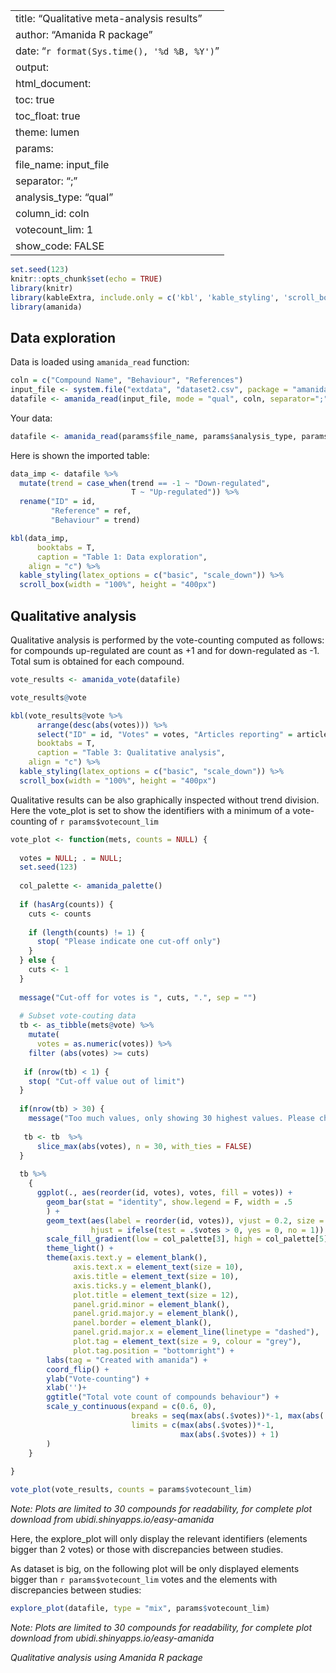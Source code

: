 
---
title: "Qualitative meta-analysis results"
author: "Amanida R package"
date: "`r format(Sys.time(), '%d %B, %Y')`"
output: 
  html_document:
    toc: true
    toc_float: true
    theme: lumen
params: 
  file_name: input_file
  separator: ";"
  analysis_type: "qual"
  column_id: coln
  votecount_lim: 1
  show_code: FALSE
---

```r
set.seed(123)
knitr::opts_chunk$set(echo = TRUE)
library(knitr)
library(kableExtra, include.only = c('kbl', 'kable_styling', 'scroll_box', 'footnote'))
library(amanida)
```

## Data exploration

Data is loaded using `amanida_read` function:

```r
coln = c("Compound Name", "Behaviour", "References")
input_file <- system.file("extdata", "dataset2.csv", package = "amanida")
datafile <- amanida_read(input_file, mode = "qual", coln, separator=";")
```

Your data:

```r
datafile <- amanida_read(params$file_name, params$analysis_type, params$column_id, params$separator) 
```

Here is shown the imported table:

```r
data_imp <- datafile %>% 
  mutate(trend = case_when(trend == -1 ~ "Down-regulated",
                           T ~ "Up-regulated")) %>%
  rename("ID" = id,
         "Reference" = ref,
         "Behaviour" = trend)

kbl(data_imp, 
      booktabs = T, 
      caption = "Table 1: Data exploration",
    align = "c") %>%
  kable_styling(latex_options = c("basic", "scale_down")) %>%
  scroll_box(width = "100%", height = "400px")
```

## Qualitative analysis

Qualitative analysis is performed by the vote-counting computed as follows: for compounds up-regulated are count as +1 and for down-regulated as -1. Total sum is obtained for each compound. 

```r
vote_results <- amanida_vote(datafile)
```

```r
vote_results@vote
```

```r
kbl(vote_results@vote %>%
      arrange(desc(abs(votes))) %>% 
      select("ID" = id, "Votes" = votes, "Articles reporting" = articles), 
      booktabs = T, 
      caption = "Table 3: Qualitative analysis",
    align = "c") %>%
  kable_styling(latex_options = c("basic", "scale_down")) %>%
  scroll_box(width = "100%", height = "400px") 
```

Qualitative results can be also graphically inspected without trend division. Here the vote_plot is set to show the identifiers with a minimum of a vote-counting of `r params$votecount_lim`

```r
vote_plot <- function(mets, counts = NULL) {
  
  votes = NULL; . = NULL;
  set.seed(123)
  
  col_palette <- amanida_palette()
  
  if (hasArg(counts)) { 
    cuts <- counts
    
    if (length(counts) != 1) {
      stop( "Please indicate one cut-off only")
    }
  } else {
    cuts <- 1
  }
  
  message("Cut-off for votes is ", cuts, ".", sep = "")
  
  # Subset vote-couting data
  tb <- as_tibble(mets@vote) %>% 
    mutate(
      votes = as.numeric(votes)) %>%
    filter (abs(votes) >= cuts)
  
   if (nrow(tb) < 1) {
    stop( "Cut-off value out of limit")
  }
  
  if(nrow(tb) > 30) {
    message("Too much values, only showing 30 highest values. Please check counts parameter.")
    
   tb <- tb  %>%
      slice_max(abs(votes), n = 30, with_ties = FALSE) 
  }
  
  tb %>%
    {
      ggplot(., aes(reorder(id, votes), votes, fill = votes)) + 
        geom_bar(stat = "identity", show.legend = F, width = .5
        ) +
        geom_text(aes(label = reorder(id, votes)), vjust = 0.2, size = 3.5, 
                  hjust = ifelse(test = .$votes > 0, yes = 0, no = 1)) +
        scale_fill_gradient(low = col_palette[3], high = col_palette[5]) +
        theme_light() + 
        theme(axis.text.y = element_blank(),
              axis.text.x = element_text(size = 10),
              axis.title = element_text(size = 10),
              axis.ticks.y = element_blank(), 
              plot.title = element_text(size = 12), 
              panel.grid.minor = element_blank(),
              panel.grid.major.y = element_blank(), 
              panel.border = element_blank(), 
              panel.grid.major.x = element_line(linetype = "dashed"), 
              plot.tag = element_text(size = 9, colour = "grey"),
              plot.tag.position = "bottomright") +
        labs(tag = "Created with amanida") +
        coord_flip() +
        ylab("Vote-counting") +
        xlab('')+
        ggtitle("Total vote count of compounds behaviour") +
        scale_y_continuous(expand = c(0.6, 0), 
                           breaks = seq(max(abs(.$votes))*-1, max(abs(.$votes)), by = 1),
                           limits = c(max(abs(.$votes))*-1,
                                      max(abs(.$votes)) + 1)
        )
    }
  
}
```

```r
vote_plot(vote_results, counts = params$votecount_lim)
```

*Note: Plots are limited to 30 compounds for readability, for complete plot download from ubidi.shinyapps.io/easy-amanida*

Here, the explore_plot will only display the relevant identifiers (elements bigger than 2 votes) or those with discrepancies between studies. 

As dataset is big, on the following plot will be only displayed elements bigger than `r params$votecount_lim` votes and the elements with discrepancies between studies:

```r
explore_plot(datafile, type = "mix", params$votecount_lim)
```

*Note: Plots are limited to 30 compounds for readability, for complete plot download from ubidi.shinyapps.io/easy-amanida*

*Qualitative analysis using Amanida R package*
